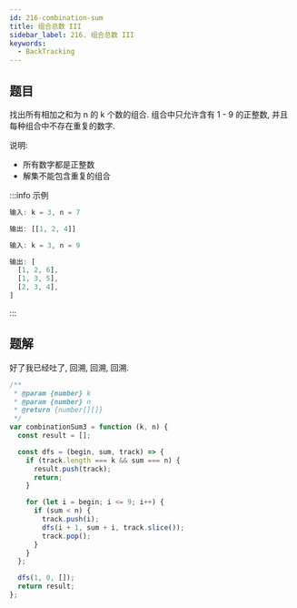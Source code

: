 ```yaml
---
id: 216-combination-sum
title: 组合总数 III
sidebar_label: 216. 组合总数 III
keywords:
  - BackTracking
---
```


## 题目

找出所有相加之和为 n 的 k 个数的组合. 组合中只允许含有 1 - 9 的正整数, 并且每种组合中不存在重复的数字.

说明:

- 所有数字都是正整数
- 解集不能包含重复的组合

:::info 示例

```ts
输入: k = 3, n = 7

输出: [[1, 2, 4]]
```

```ts
输入: k = 3, n = 9

输出: [
  [1, 2, 6],
  [1, 3, 5],
  [2, 3, 4],
]
```

:::

## 题解

好了我已经吐了, 回溯, 回溯, 回溯.

```js
/**
 * @param {number} k
 * @param {number} n
 * @return {number[][]}
 */
var combinationSum3 = function (k, n) {
  const result = [];

  const dfs = (begin, sum, track) => {
    if (track.length === k && sum === n) {
      result.push(track);
      return;
    }

    for (let i = begin; i <= 9; i++) {
      if (sum < n) {
        track.push(i);
        dfs(i + 1, sum + i, track.slice());
        track.pop();
      }
    }
  };

  dfs(1, 0, []);
  return result;
};
```
